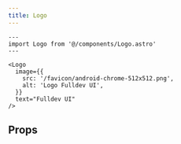 ```yaml
---
title: Logo
---
```



```astro live
---
import Logo from '@/components/Logo.astro'
---

<Logo
  image={{
    src: '/favicon/android-chrome-512x512.png',
    alt: 'Logo Fulldev UI',
  }}
  text="Fulldev UI"
/>
```

## Props

<Props />

